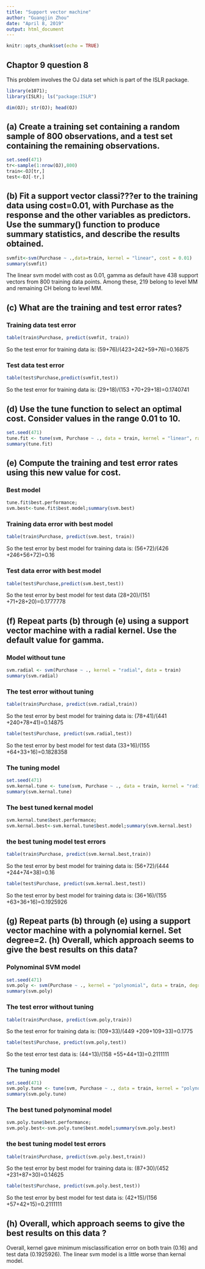 ---
title: "Support vector machine"
author: "Guangjin Zhou"
date: "April 8, 2019"
output: html_document
---

```{r setup, include=FALSE}
knitr::opts_chunk$set(echo = TRUE)
```

## Chaptor 9 question 8

This problem involves the OJ data set which is part of the ISLR package.

```{r}
library(e1071); 
library(ISLR); ls("package:ISLR")
```

```{r}
dim(OJ); str(OJ); head(OJ)
```


## (a) Create a training set containing a random sample of 800 observations, and a test set containing the remaining observations. 

```{r}
set.seed(471)
tr<-sample(1:nrow(OJ),800)
train<-OJ[tr,]
test<-OJ[-tr,]
```


## (b) Fit a support vector classi???er to the training data using cost=0.01, with Purchase as the response and the other variables as predictors. Use the summary() function to produce summary statistics, and describe the results obtained. 

 

```{r}
svmfit<-svm(Purchase ~ .,data=train, kernel = "linear", cost = 0.01)
summary(svmfit)
```

The linear svm model with cost as 0.01, gamma as default  have 438 support vectors from 800 training data points. Among these, 219 belong to level MM and remaining CH belong to level MM.

## (c) What are the training and test error rates?

### Training data test error

```{r}
table(train$Purchase, predict(svmfit, train))
```

So the test error for training data is: (59+76)/(423+242+59+76)=0.16875

### Test data test error

```{r}
 
table(test$Purchase,predict(svmfit,test))
```


So the test error for training data is: (29+18)/(153 +70+29+18)=0.1740741


## (d) Use the tune function to select an optimal cost. Consider values in the range 0.01 to 10.

```{r}
set.seed(471)
tune.fit <- tune(svm, Purchase ~ ., data = train, kernel = "linear", ranges = list(cost = 10^seq(-2, 1, by = 0.25)))
summary(tune.fit)
```


## (e) Compute the training and test error rates using this new value for cost. 

### Best model

```{r}
tune.fit$best.performance;
svm.best<-tune.fit$best.model;summary(svm.best)
```


### Training data error with best model


```{r}
table(train$Purchase, predict(svm.best, train))
```


So the test error by best model for training data is: (56+72)/(426 +246+56+72)=0.16

### Test data error with best model

```{r}
table(test$Purchase,predict(svm.best,test))
```

So the test error by best model for test data (28+20)/(151 +71+28+20)=0.1777778


## (f) Repeat parts (b) through (e) using a support vector machine with a radial kernel. Use the default value for gamma. 

### Model without tune

```{r}
svm.radial <- svm(Purchase ~ ., kernel = "radial", data = train)
summary(svm.radial)
```

### The test error without tuning

```{r}
table(train$Purchase, predict(svm.radial,train))
```

So the test error by best model for training data is: (78+41)/(441 +240+78+41)=0.14875

```{r}
table(test$Purchase, predict(svm.radial,test))
```


So the test error by best model for test data (33+16)/(155 +64+33+16)=0.1828358

### The tuning model

```{r}
set.seed(471)
svm.kernal.tune <- tune(svm, Purchase ~ ., data = train, kernel = "radial", ranges = list(cost = 10^seq(-2, 1, by = 0.25)))
summary(svm.kernal.tune)
```

### The best tuned kernal model

```{r}
svm.kernal.tune$best.performance;
svm.kernal.best<-svm.kernal.tune$best.model;summary(svm.kernal.best)
```

### the best tuning model test errors

```{r}
table(train$Purchase, predict(svm.kernal.best,train))
```

So the test error by best model for training data is: (56+72)/(444 +244+74+38)=0.16

```{r}
table(test$Purchase, predict(svm.kernal.best,test))
```

So the test error by best model for training data is: (36+16)/(155 +63+36+16)=0.1925926


## (g) Repeat parts (b) through (e) using a support vector machine with a polynomial kernel. Set degree=2. (h) Overall, which approach seems to give the best results on this data?

### Polynominal SVM model

```{r}
set.seed(471)
svm.poly <- svm(Purchase ~ ., kernel = "polynomial", data = train, degree = 2)
summary(svm.poly)
```

### The test error without tuning

```{r}
table(train$Purchase, predict(svm.poly,train))
```


So the test error for training data is: (109+33)/(449 +209+109+33)=0.1775

```{r}
table(test$Purchase, predict(svm.poly,test))
```


So the test error test data is: (44+13)/(158 +55+44+13)=0.2111111

### The tuning model

```{r}
set.seed(471)
svm.poly.tune <- tune(svm, Purchase ~ ., data = train, kernel = "polynomial", ranges = list(cost = 10^seq(-2, 1, by = 0.25)))
summary(svm.poly.tune)
```

### The best tuned polynominal model

```{r}
svm.poly.tune$best.performance;
svm.poly.best<-svm.poly.tune$best.model;summary(svm.poly.best)
```

### the best tuning model test errors

```{r}
table(train$Purchase, predict(svm.poly.best,train))
```

So the test error by best model for training data is: (87+30)/(452 +231+87+30)=0.14625

```{r}
table(test$Purchase, predict(svm.poly.best,test))
```

So the test error by best model for test data is: (42+15)/(156 +57+42+15)=0.2111111

## (h) Overall, which approach seems to give the best results on this data ?

Overall, kernel gave minimum misclassification error on both train (0.16) and test data (0.1925926). The linear svm model is a little worse than kernal model. 
